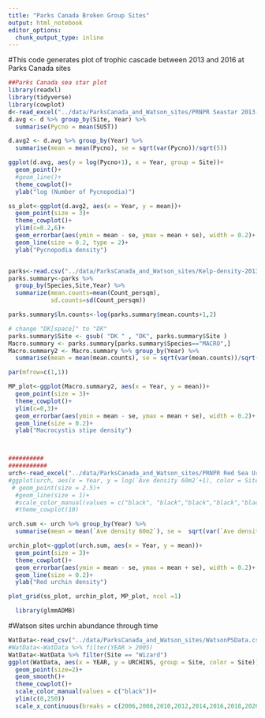 ```yaml
---
title: "Parks Canada Broken Group Sites"
output: html_notebook
editor_options: 
  chunk_output_type: inline
---
```


#This code generates plot of trophic cascade between 2013 and 2016 at Parks Canada sites
```r
##Parks Canada sea star plot
library(readxl)
library(tidyverse)
library(cowplot)
d<-read_excel("../data/ParksCanada_and_Watson_sites/PRNPR Seastar 2013-2016.xlsx", sheet = "Site-description")
d.avg <- d %>% group_by(Site, Year) %>%
  summarise(Pycno = mean(SUST))

d.avg2 <- d.avg %>% group_by(Year) %>%
  summarise(mean = mean(Pycno), se = sqrt(var(Pycno))/sqrt(5))

ggplot(d.avg, aes(y = log(Pycno+1), x = Year, group = Site))+
  geom_point()+
  #geom_line()+
  theme_cowplot()+
  ylab("log (Number of Pycnopodia)")

ss_plot<-ggplot(d.avg2, aes(x = Year, y = mean))+
  geom_point(size = 3)+
  theme_cowplot()+
  ylim(c=0.2,6)+
  geom_errorbar(aes(ymin = mean - se, ymax = mean + se), width = 0.2)+
  geom_line(size = 0.2, type = 2)+
  ylab("Pycnopodia density")


parks<-read.csv("../data/ParksCanada_and_Watson_sites/Kelp-density-2013-2016.csv")
parks.summary<-parks %>% 
  group_by(Species,Site,Year) %>%
  summarize(mean.counts=mean(Count_persqm),
            sd.counts=sd(Count_persqm))

parks.summary$ln.counts<-log(parks.summary$mean.counts+1,2)

# change "DK[space]" to "DK" 
parks.summary$Site <- gsub( "DK " , "DK", parks.summary$Site )
Macro.summary <- parks.summary[parks.summary$Species=="MACRO",]
Macro.summary2 <- Macro.summary %>% group_by(Year) %>%
  summarise(mean = mean(mean.counts), se = sqrt(var(mean.counts))/sqrt(5))

par(mfrow=c(1,1))

MP_plot<-ggplot(Macro.summary2, aes(x = Year, y = mean))+
  geom_point(size = 3)+
  theme_cowplot()+
  ylim(c=0,3)+
  geom_errorbar(aes(ymin = mean - se, ymax = mean + se), width = 0.2)+
  geom_line(size = 0.2)+
  ylab("Macrocystis stipe density")



##########
###########
urch<-read_excel("../data/ParksCanada_and_Watson_sites/PRNPR Red Sea Urchin 2013-2016.xlsx", sheet = "Density")
#ggplot(urch, aes(x = Year, y = log(`Ave density 60m2`+1), color = Site))+
 # geom_point(size = 2.5)+
  #geom_line(size = 1)+
  #scale_color_manual(values = c("black", "black","black","black","black","darkgrey"))+
  #theme_cowplot(10)

urch.sum <- urch %>% group_by(Year) %>%
  summarise(mean = mean(`Ave density 60m2`), se =  sqrt(var(`Ave density 60m2`))/sqrt(5))

urchin_plot<-ggplot(urch.sum, aes(x = Year, y = mean))+
  geom_point(size = 3)+
  theme_cowplot()+
  geom_errorbar(aes(ymin = mean - se, ymax = mean + se), width = 0.2)+
  geom_line(size = 0.2)+
  ylab("Red urchin density")

plot_grid(ss_plot, urchin_plot, MP_plot, ncol =1)

  library(glmmADMB)


```

#Watson sites urchin abundance through time

```r
WatData<-read_csv("../data/ParksCanada_and_Watson_sites/WatsonPSData.csv")
#WatData<-WatData %>% filter(YEAR > 2005) 
WatData<-WatData %>% filter(Site == "Wizard") 
ggplot(WatData, aes(x = YEAR, y = URCHINS, group = Site, color = Site))+
  geom_point(size=2)+
  geom_smooth()+
  theme_cowplot()+
  scale_color_manual(values = c("black"))+
  ylim(c(0,250))
  scale_x_continuous(breaks = c(2006,2008,2010,2012,2014,2016,2018,2020))


```

